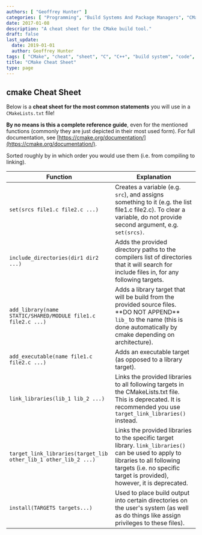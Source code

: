 ```yaml
---
authors: [ "Geoffrey Hunter" ]
categories: [ "Programming", "Build Systems And Package Managers", "CMake" ]
date: 2017-01-08
description: "A cheat sheet for the CMake build tool."
draft: false
last_update:
  date: 2019-01-01
  author: Geoffrey Hunter
tags: [ "CMake", "cheat", "sheet", "C", "C++", "build system", "code", "compile", "install" ]
title: "CMake Cheat Sheet"
type: page
---
```



## cmake Cheat Sheet

Below is a **cheat sheet for the most common statements** you will use in a `CMakeLists.txt` file!

**By no means is this a complete reference guide**, even for the mentioned functions (commonly they are just depicted in their most used form). For full documentation, see [https://cmake.org/documentation/](https://cmake.org/documentation/).

Sorted roughly by in which order you would use them (i.e. from compiling to linking).

<table>
  <thead>
    <tr>
      <th>Function</th>
      <th>Explanation</th>
    </tr>
  </thead>
  <tbody>
    <tr>
      <td><code>set(srcs file1.c file2.c ...)</code></td>
      <td>Creates a variable (e.g. <code>src</code>), and assigns something to it (e.g. the list file1.c file2.c). To clear a variable, do not provide second argument, e.g. <code>set(srcs)</code>.</td>
    </tr>
    <tr>
      <td><code>include_directories(dir1 dir2 ...)</code></td>
      <td>Adds the provided directory paths to the compilers list of directories that it will search for include files in, for any following targets.</td>
    </tr>
    <tr>
      <td><code>add_library(name STATIC/SHARED/MODULE file1.c file2.c ...)</code></td>
      <td>Adds a library target that will be build from the provided source files. **DO NOT APPEND** <code>lib_</code> to the name (this is done automatically by cmake depending on architecture).</td>
    </tr>
    <tr>
      <td><code>add_executable(name file1.c file2.c ...)</code></td>
      <td>Adds an executable target (as opposed to a library target).</td>
    </tr>
    <tr>
      <td><code>link_libraries(lib_1 lib_2 ...)</code></td>
      <td>Links the provided libraries to all following targets in the CMakeLists.txt file. This is deprecated. It is recommended you use <code>target_link_libraries()</code> instead.</td>
    </tr>
    <tr>
      <td><code>target_link_libraries(target_lib other_lib_1 other_lib_2 ...)</code></td>
      <td>Links the provided libraries to the specific target library. <code>link_libraries()</code> can be used to apply to libraries to all following targets (i.e. no specific target is provided), however, it is deprecated.</td>
    </tr>
    <tr>
      <td><code>install(TARGETS targets...)</code></td>
      <td>Used to place build output into certain directories on the user's system (as well as do things like assign privileges to these files).</td>
    </tr>
  </tbody>
</table>
